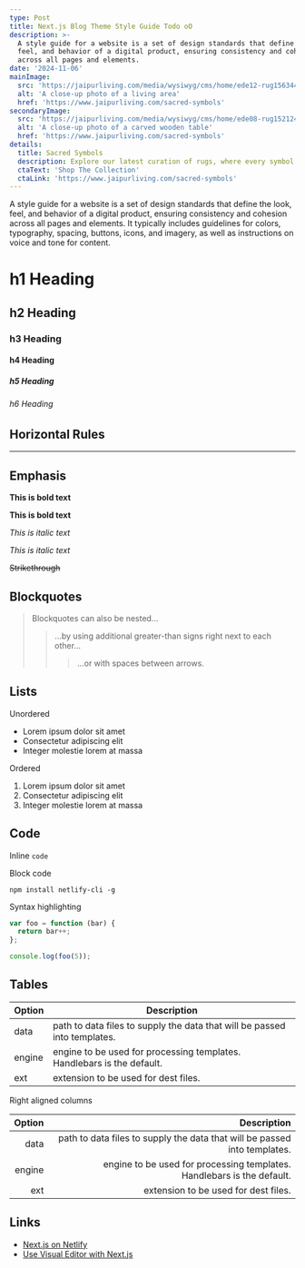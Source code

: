 ```yaml
---
type: Post
title: Next.js Blog Theme Style Guide Todo oO
description: >-
  A style guide for a website is a set of design standards that define the look,
  feel, and behavior of a digital product, ensuring consistency and cohesion
  across all pages and elements.
date: '2024-11-06'
mainImage:
  src: 'https://jaipurliving.com/media/wysiwyg/cms/home/ede12-rug156344-rct-ls-sacredsymbols-prosperity-2-1_8SyCKM44.jpg'
  alt: 'A close-up photo of a living area'
  href: 'https://www.jaipurliving.com/sacred-symbols'
secondaryImage:
  src: 'https://jaipurliving.com/media/wysiwyg/cms/home/ede08-rug152124-rct-ls-tarantella-kitchen-people-homepage.jpg'
  alt: 'A close-up photo of a carved wooden table'
  href: 'https://www.jaipurliving.com/sacred-symbols'
details:
  title: Sacred Symbols
  description: Explore our latest curation of rugs, where every symbol and motif weaves a tapestry of cultural and spiritual significance.
  ctaText: 'Shop The Collection'
  ctaLink: 'https://www.jaipurliving.com/sacred-symbols'
---
```


A style guide for a website is a set of design standards that define the look, feel, and behavior of a digital product, ensuring consistency and cohesion across all pages and elements. It typically includes guidelines for colors, typography, spacing, buttons, icons, and imagery, as well as instructions on voice and tone for content.

# h1 Heading

## h2 Heading

### h3 Heading

#### h4 Heading

##### h5 Heading

###### h6 Heading

## Horizontal Rules

---

## Emphasis

**This is bold text**

**This is bold text**

_This is italic text_

_This is italic text_

~~Strikethrough~~

## Blockquotes

> Blockquotes can also be nested...
>
> > ...by using additional greater-than signs right next to each other...
> >
> > > ...or with spaces between arrows.

## Lists

Unordered

- Lorem ipsum dolor sit amet
- Consectetur adipiscing elit
- Integer molestie lorem at massa

Ordered

1.  Lorem ipsum dolor sit amet
2.  Consectetur adipiscing elit
3.  Integer molestie lorem at massa

## Code

Inline `code`

Block code

```
npm install netlify-cli -g
```

Syntax highlighting

```js
var foo = function (bar) {
  return bar++;
};

console.log(foo(5));
```

## Tables

| Option | Description                                                               |
| ------ | ------------------------------------------------------------------------- |
| data   | path to data files to supply the data that will be passed into templates. |
| engine | engine to be used for processing templates. Handlebars is the default.    |
| ext    | extension to be used for dest files.                                      |

Right aligned columns

| Option |                                                               Description |
| -----: | ------------------------------------------------------------------------: |
|   data | path to data files to supply the data that will be passed into templates. |
| engine |    engine to be used for processing templates. Handlebars is the default. |
|    ext |                                      extension to be used for dest files. |

## Links

- [Next.js on Netlify](https://docs.netlify.com/frameworks/next-js/overview/)
- [Use Visual Editor with Next.js](https://docs.netlify.com/visual-editor/frameworks/next/)
